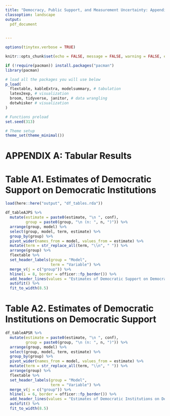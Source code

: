 ---
title: "Democracy, Public Support, and Measurement Uncertainty: Appendix"
classoption: landscape
output:
  pdf_document

  
---

```{r setup, include=FALSE}
options(tinytex.verbose = TRUE)

knitr::opts_chunk$set(echo = FALSE, message = FALSE, warning = FALSE, eval = FALSE, dpi = 300)

if (!require(pacman)) install.packages("pacman")
library(pacman)

# load all the packages you will use below 
p_load(
  flextable, kableExtra, modelsummary, # tabulation
  latex2exp, # visualization
  broom, tidyverse, janitor, # data wrangling
  dotwhisker # visualization
) 

# Functions preload
set.seed(313)

# Theme setup
theme_set(theme_minimal())
```

\renewcommand{\thepage}{A\arabic{page}}
# APPENDIX A: Tabular Results

# Table A1. Estimates of Democratic Support on Democratic Institutions{#AJPSreplication}
<!-- ## Models of Effect of Democratic Support on Institutional Democratization {#replicateAJPS} -->

```{r tableAJPS, eval=TRUE}
load(here::here("output", "df_tables.rda"))

df_tableAJPS %>% 
  mutate(estimate = paste0(estimate, "\n ", conf),
         group = paste0(group, "\n (n: ", n, ")")) %>% 
  arrange(group, model) %>% 
  select(group, model, term, estimate) %>% 
  group_by(group) %>% 
  pivot_wider(names_from = model, values_from = estimate) %>% 
  mutate(term = str_replace_all(term, "\\n", " ")) %>% 
  arrange(group) %>% 
  flextable %>% 
  set_header_labels(group = "Model",
                    term = "Variable") %>% 
  merge_v(j = c("group")) %>% 
  hline(i = 8, border = officer::fp_border()) %>% 
  add_header_lines(values = "Estimates of Democratic Support on Democratic Institutions") %>% 
  autofit() %>% 
  fit_to_width(8.5)

```

# Table A2. Estimates of Democratic Institutions on Democratic Support{#APSRreplication}

```{r table APSR, eval=TRUE}
df_tableAPSR %>% 
  mutate(estimate = paste0(estimate, "\n ", conf),
         group = paste0(group, "\n (n: ", n, ")")) %>% 
  arrange(group, model) %>% 
  select(group, model, term, estimate) %>% 
  group_by(group) %>% 
  pivot_wider(names_from = model, values_from = estimate) %>% 
  mutate(term = str_replace_all(term, "\\n", " ")) %>% 
  arrange(group) %>% 
  flextable %>% 
  set_header_labels(group = "Model",
                    term = "Variable") %>% 
  merge_v(j = c("group")) %>% 
  hline(i = 6, border = officer::fp_border()) %>% 
  add_header_lines(values = "Estimates of Democratic Institutions on Democratic Support") %>% 
  autofit() %>% 
  fit_to_width(8.5)

```

